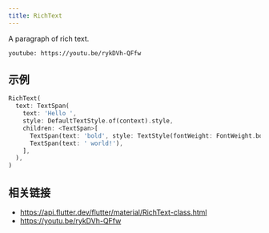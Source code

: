 ```yaml
---
title: RichText
---
```


A paragraph of rich text.

`youtube: https://youtu.be/rykDVh-QFfw`

## 示例

```dart liveslice=RichText
RichText(
  text: TextSpan(
    text: 'Hello ',
    style: DefaultTextStyle.of(context).style,
    children: <TextSpan>[
      TextSpan(text: 'bold', style: TextStyle(fontWeight: FontWeight.bold)),
      TextSpan(text: ' world!'),
    ],
  ),
)
```

## 相关链接

- https://api.flutter.dev/flutter/material/RichText-class.html
- https://youtu.be/rykDVh-QFfw
